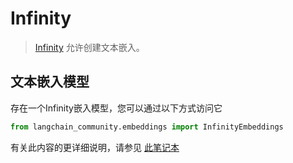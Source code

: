 # Infinity

>[Infinity](https://github.com/michaelfeil/infinity) 允许创建文本嵌入。

## 文本嵌入模型

存在一个Infinity嵌入模型，您可以通过以下方式访问它
```python
from langchain_community.embeddings import InfinityEmbeddings
```
有关此内容的更详细说明，请参见 [此笔记本](/docs/integrations/text_embedding/infinity)